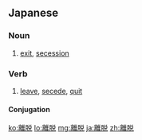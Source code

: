 ==Japanese==
{{ja-kanjitab|り|だつ|yomi=on}}

===Noun===
{{ja-noun|りだつ}}

# [[exit]], [[secession]]
#: {{ja-usex|ギリシャのユーロ圏'''離脱'''が危惧されている。|^ギリシャ の ^ユーロ けん '''りだつ''' が きぐ されている。|They are concerned about Greece's exit from the euro zone.}}

===Verb===
{{ja-verb-suru|tr=intrans|りだつ}}

# [[leave]], [[secede]], [[quit]]

====Conjugation====
{{ja-suru|離脱|りだつ}}

[[ko:離脱]]
[[lo:離脱]]
[[mg:離脱]]
[[ja:離脱]]
[[zh:離脱]]